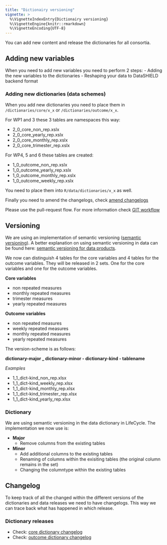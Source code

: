 ```yaml
---
title: "Dictionairy versioning"
vignette: >
  %\VignetteIndexEntry{Dictionairy versioning}
  %\VignetteEngine{knitr::rmarkdown}
  %\VignetteEncoding{UTF-8}
---
```




You can add new content and release the dictionaries for all consortia.

## Adding new variables
When you need to add new variables you need to perform 2 steps:
- Adding the new variables to the dictionaries
- Reshaping your data to DataSHIELD backend format

### Adding new dictionaries (data schemes)
When you add new dictionaries you need to place them in ```/dictionaries/core/x_x``` or ```/dictionaries/outcome/x_x```.

For WP1 and 3 these 3 tables are namespaces this way:

- 2_0_core_non_rep.xslx
- 2_0_core_yearly_rep.xslx
- 2_0_core_monthly_rep.xslx
- 2_0_core_trimester_rep.xslx

For WP4, 5 and 6 these tables are created:

- 1_0_outcome_non_rep.xslx
- 1_0_outcome_yearly_rep.xslx
- 1_0_outcome_monthly_rep.xslx
- 1_0_outcome_weekly_rep.xslx

You need to place them into ```R/data/dictionaries/x_x``` as well. 

Finally you need to amend the changelogs, check [amend changelogs](#changelog)

Please use the pull-request flow. For more information check [GIT workflow](https://github.com/lifecycle-project/analysis-tutorials/blob/master/GIT-WORKFLOW.md)

## Versioning
We are using an implementation of semantic versioning ([semantic versioning](https://semver.org)). A better explanation on using semantic versioning in data can be found here: [semantic versioning for data products](https://medium.com/data-architect/semantic-versioning-for-data-products-2b060962093).

We now can distinguish 4 tables for the core variables and 4 tables for the outcome variables. They will be released in 2 sets. One for the core variables and one for the outcome variables.

**Core variables**

* non repeated measures
* monthly repeated measures
* trimester measures
* yearly repeated measures

**Outcome variables**

* non repeated measures
* weekly repeated measures
* monthly repeated measures
* yearly repeated measures

The version-scheme is as follows:

**dictionary-major _ dictionary-minor - dictionary-kind - tablename**

*Examples*

* 1_1_dict-kind_non_rep.xlsx
* 1_1_dict-kind_weekly_rep.xlsx
* 1_1_dict-kind_monthly_rep.xlsx
* 1_1_dict-kind_trimester_rep.xlsx
* 1_1_dict-kind_yearly_rep.xlsx

### Dictionary
We are using semantic versioning in the data dictionary in LifeCycle. The implementation we now use is:

* **Major**
  * Remove columns from the existing tables
* **Minor**
  * Add additional columns to the existing tables
  * Renaming of columns within the exisiting tables (the original column remains in the set)
  * Changing the columntype within the existing tables

## Changelog
To keep track of all the changed within the different versions of the dictionaries and data releases we need to have changelogs. This way we can trace back what has happened in which release.

### Dictionary releases

* Check: [core dictionary changelog](https://github.com/lifecycle-project/ds-dictionaries/blob/master/changelogs/CORE_DICTIONARY_CHANGELOG.md)
* Check: [outcome dictionary changelog](https://github.com/lifecycle-project/ds-dictionaries/blob/master/changelogs/OUTCOME_DICTIONARY_CHANGELOG.md)

